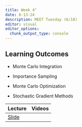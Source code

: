```yaml
---
title: Week 4"
date: 6-13-24
description: MEET Tuesday (6/18)
editor: visual
editor_options: 
  chunk_output_type: console
---
```


## Learning Outcomes

-   Monte Carlo Integration

-   Importance Sampling

-   Monte Carlo Optimization

-   Stochastic Gradient Methods

| Lecture                                                | Videos |
|:-------------------------------------------------------|:-------|
| [Slide](http://m497.inqs.info/lectures/4#/title-slide) |        |
